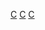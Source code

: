 {{Sidebar
|name = History of Canada sidebar
|class = plainlist
|style = width:17.5em;border-width:1px;border-style:ridge;border-color:grey;
|pretitle = [[:Category:加拿大历史|系列]]条目
|titlestyle = <!--background:white;-->font-size:175%;font-weight:heavy;
|title = [[加拿大历史]]
|imagestyle = padding-bottom:1.0em;border-bottom:1px solid #CC0000;
|image = [[File:Canadian Coat of Arms Shield.svg|70px|center|link=|alt=]]
|headingstyle = background:#E9E9E9;padding:0.1em 0;font-size:110%;
|contentstyle = padding:0.2em 0 0.6em;font-size:110%;

|heading1 = {{le|加拿大年表|List of years in Canada|年表}}
|content1 =
* [[加拿大原住民|前殖民时期]]
* [[新法蘭西|1534–1763]]
* {{le|加拿大歷史 (1763年-1867年)|History of Canada (1763–1867)|1764–1866}}
* {{le|加拿大聯邦後時期 (1867年-1914年)|Post-Confederation Canada (1867–1914)|1867–1914}}
* {{le|加拿大於兩次世界大戰及戰間期時期|Canada in the World Wars and Interwar Years|1914–1945}}
* {{le|加拿大歷史 (1945年-1960年)|History of Canada (1945–60)|1945–1960}}
* {{le|加拿大歷史 (1960年-1981年)|History of Canada (1960–81)|1960–1981}}
* {{le|加拿大歷史 (1982年-1992年)|History of Canada (1982–92)|1982–1992}}
* {{le|加拿大歷史 (1992年-現在)|History of Canada (1992–present)|1992–{{small|现在}}}}

|heading2 = {{le|加拿大概要|Outline of Canada|专题史}}
|content2 =
* {{le|加拿大憲政史|Constitutional history of Canada|宪政史}}
* [[加拿大文化|文化史]]
* {{le|加拿大經濟史|Economic history of Canada|经济史}}
* {{le|加拿大前殖民地與領地史|Former colonies and territories in Canada|殖民史}}
* {{le|加拿大移民史|History of immigration to Canada|移民史}}
* [[加拿大军事史|军事史]]
* {{le|加拿大人口史|Population of Canada|人口史}}
* {{le|加拿大君主史|History of monarchy in Canada|君主政治}}
* [[加拿大國家歷史遺址|国家古迹]]
* {{le|加拿大國家歷史意義人物|Persons of National Historic Significance|重要人物}}
* [[加拿大領土變遷|領土變遷]]
* {{le|加拿大歷史參考書目|Bibliography of Canadian history|参考书目}}

|belowstyle = border-top:1px solid #CC0000;border-bottom:1px solid #CC0000;font-size:110%;
|below = {{portal-inline|加拿大}}

}}<noinclude>

{{documentation
 |content =
== 另见 ==
{{History of North America templates}}
}}<!--(end documentation)-->

[[Category:系列條目側面模板|C]]
[[Category:各國歷史導航模板|C]]
[[Category:加拿大歷史|C]]

</noinclude>
